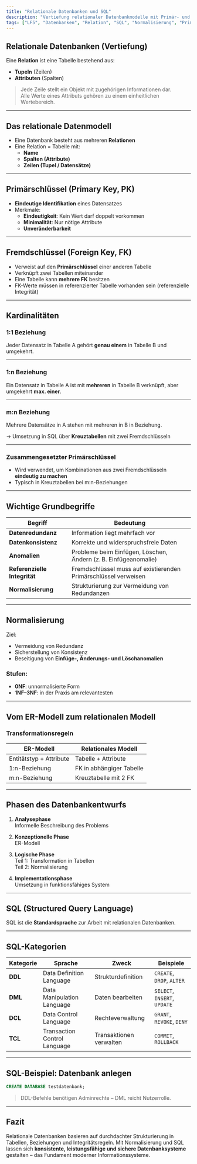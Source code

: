 ```yaml
---
title: "Relationale Datenbanken und SQL"
description: "Vertiefung relationaler Datenbankmodelle mit Primär- und Fremdschlüsseln, Kardinalitäten, Normalisierung und Einführung in SQL."
tags: ["LF5", "Datenbanken", "Relation", "SQL", "Normalisierung", "Primärschlüssel", "Fremdschlüssel"]
---
```



## Relationale Datenbanken (Vertiefung)

Eine **Relation** ist eine Tabelle bestehend aus:

- **Tupeln** (Zeilen)
- **Attributen** (Spalten)

> Jede Zeile stellt ein Objekt mit zugehörigen Informationen dar.  
> Alle Werte eines Attributs gehören zu einem einheitlichen Wertebereich.

---

## Das relationale Datenmodell

- Eine Datenbank besteht aus mehreren **Relationen**
- Eine Relation = Tabelle mit:
  - **Name**
  - **Spalten (Attribute)**
  - **Zeilen (Tupel / Datensätze)**

---

## Primärschlüssel (Primary Key, PK)

- **Eindeutige Identifikation** eines Datensatzes
- Merkmale:
  - **Eindeutigkeit**: Kein Wert darf doppelt vorkommen
  - **Minimalität**: Nur nötige Attribute
  - **Unveränderbarkeit**

---

## Fremdschlüssel (Foreign Key, FK)

- Verweist auf den **Primärschlüssel** einer anderen Tabelle
- Verknüpft zwei Tabellen miteinander
- Eine Tabelle kann **mehrere FK** besitzen
- FK-Werte müssen in referenzierter Tabelle vorhanden sein (referenzielle Integrität)

---

## Kardinalitäten

### 1:1 Beziehung

Jeder Datensatz in Tabelle A gehört **genau einem** in Tabelle B und umgekehrt.

---

### 1:n Beziehung

Ein Datensatz in Tabelle A ist mit **mehreren** in Tabelle B verknüpft, aber umgekehrt **max. einer**.

---

### m:n Beziehung

Mehrere Datensätze in A stehen mit mehreren in B in Beziehung.

→ Umsetzung in SQL über **Kreuztabellen** mit zwei Fremdschlüsseln

---

### Zusammengesetzter Primärschlüssel

- Wird verwendet, um Kombinationen aus zwei Fremdschlüsseln **eindeutig zu machen**
- Typisch in Kreuztabellen bei m:n-Beziehungen

---

## Wichtige Grundbegriffe

| Begriff                   | Bedeutung                                                                 |
|---------------------------|---------------------------------------------------------------------------|
| **Datenredundanz**        | Information liegt mehrfach vor                                            |
| **Datenkonsistenz**       | Korrekte und widerspruchsfreie Daten                                      |
| **Anomalien**             | Probleme beim Einfügen, Löschen, Ändern (z. B. Einfügeanomalie)           |
| **Referenzielle Integrität** | Fremdschlüssel muss auf existierenden Primärschlüssel verweisen         |
| **Normalisierung**        | Strukturierung zur Vermeidung von Redundanzen                             |

---

## Normalisierung

Ziel:
- Vermeidung von Redundanz
- Sicherstellung von Konsistenz
- Beseitigung von **Einfüge-, Änderungs- und Löschanomalien**

### Stufen:
- **0NF**: unnormalisierte Form
- **1NF–3NF**: in der Praxis am relevantesten

---

## Vom ER-Modell zum relationalen Modell

### Transformationsregeln

| ER-Modell                  | Relationales Modell                    |
|----------------------------|----------------------------------------|
| Entitätstyp + Attribute    | Tabelle + Attribute                    |
| 1:n-Beziehung              | FK in abhängiger Tabelle               |
| m:n-Beziehung              | Kreuztabelle mit 2 FK                  |

---

## Phasen des Datenbankentwurfs

1. **Analysephase**  
   Informelle Beschreibung des Problems

2. **Konzeptionelle Phase**  
   ER-Modell

3. **Logische Phase**  
   Teil 1: Transformation in Tabellen  
   Teil 2: Normalisierung

4. **Implementationsphase**  
   Umsetzung in funktionsfähiges System

---

## SQL (Structured Query Language)

SQL ist die **Standardsprache** zur Arbeit mit relationalen Datenbanken.

---

## SQL-Kategorien

| Kategorie | Sprache | Zweck                         | Beispiele                   |
|-----------|---------|-------------------------------|-----------------------------|
| **DDL**   | Data Definition Language | Strukturdefinition       | `CREATE`, `DROP`, `ALTER`   |
| **DML**   | Data Manipulation Language | Daten bearbeiten         | `SELECT`, `INSERT`, `UPDATE`|
| **DCL**   | Data Control Language      | Rechteverwaltung         | `GRANT`, `REVOKE`, `DENY`   |
| **TCL**   | Transaction Control Language | Transaktionen verwalten | `COMMIT`, `ROLLBACK`        |

---

## SQL-Beispiel: Datenbank anlegen

```sql
CREATE DATABASE testdatenbank;
```

> DDL-Befehle benötigen Adminrechte – DML reicht Nutzerrolle.

---

## Fazit

Relationale Datenbanken basieren auf durchdachter Strukturierung in Tabellen, Beziehungen und Integritätsregeln. Mit Normalisierung und SQL lassen sich **konsistente, leistungsfähige und sichere Datenbanksysteme** gestalten – das Fundament moderner Informationssysteme.
